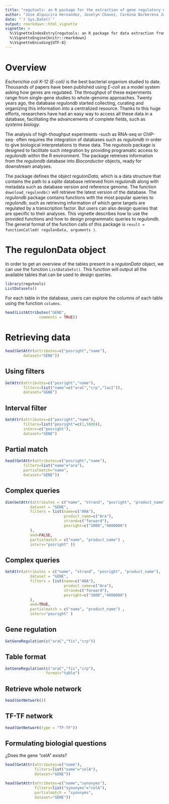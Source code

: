 ```yaml
---
title: "regutools: an R package for the extraction of gene regulatory networks from RegulonDB"
author: "Jose Alquicira Hernandez, Joselyn Chavez, Carmina Barberena Jonas, Jesus Emiliano Sotelo Fonseca "
date: "`r Sys.Date()`"
output: rmarkdown::html_vignette
vignette: >
  %\VignetteIndexEntry{regutools: an R package for data extraction from RegulonDB}
  %\VignetteEngine{knitr::rmarkdown}
  %\VignetteEncoding{UTF-8}
---
```



# Overview

*Escherichia coli K-12 (E-coli)* is the best bacterial organism studied to date. Thousands of papers have been published using *E-coli* as a model system asking how genes are regulated. The throughput of these experiments range from single-gene studies to whole-genome approaches. Twenty years ago, the database *regulondb* started collecting, curating and organizing this information into a centralized resource. Thanks to this huge efforts, researchers have had an easy way to access all these data in a database, facilitating the advancements of complete fields, such as *systems biology*. 

The analysis of high-thoughput experiments -such as RNA-seq or ChIP-seq- often requires the integration of databases such as *regulondb* in order to give biological interpretations to these data. The *regutools* package is designed to facilitate such integration by providing programatic access to *regulondb* within the R environment. The package retreives information from the *regulondb* database into *Bioconductor* objects, ready for downstream analyses. 

The package defines the object *regulonData*, which is a data structure that contains the path to a *sqlite* database retrieved from *regulondb* along with metadata such as database version and reference genome. The function `download_regulondb()` will retrieve the latest version of the database. The *regulondb* package contains functions with the most popular queries to *regulondb*, such as retrieving information of which gene targets are regulated by a transcription factor. But users can also design queries that are specific to their analyses. This vignette describes how to use the provided functions and how to design programmatic queries to *regulondb*. The general format of the function calls of this package is `result = functionCalled( regulonData, arguments )`. 

# The regulonData object

In order to get an overview of the tables present in a *regulonData* object, we can use the function `ListDataSets()`. This function will output all the available tables that can be used to design queries. 

```r
library(regutools)
ListDatasets()
```

For each table in the database, users can explore the columns of each table using the function `columns`. 

```r
head(ListAttributes("GENE",
               comments = TRUE))
```

# Retrieving data

```r
head(GetAttr(attributes=c("posright","name"),
        dataset="GENE"))
```

## Using filters
```r
GetAttr(attributes=c("posright","name"),
        filters=list("name"=c("araC","crp","lacI")),
        dataset="GENE")
```

## Interval filter
```r
GetAttr(attributes=c("posright","name"),
        filters=list("posright"=c(1,5000)),
        interv=c("posright"),
        dataset="GENE")
```

## Partial match
```r
head(GetAttr(attributes=c("posright","name"),
        filters=list("name"="ara"),
        partialmatch="name",
        dataset="GENE"))
```

## Complex queries
```r
dim(GetAttr(attributes = c("name", "strand", "posright", "product_name"), 
           dataset = "GENE",
           filters = list(name=c("ARA"),
                          product_name=c("Ara"),
                          strand=c("forward"),
                          posright=c("2000","4000000")
           ),
           and=FALSE,
           partialmatch = c("name", "product_name") ,
           interv="posright" ))
```
## Complex queries
```r
GetAttr(attributes = c("name", "strand", "posright", "product_name"), 
           dataset = "GENE",
           filters = list(name=c("ARA"),
                          product_name=c("Ara"),
                          strand=c("forward"),
                          posright=c("2000","4000000")
           ),
           and=TRUE,
           partialmatch = c("name", "product_name") ,
           interv="posright" )
```

## Gene regulation 
```r
GetGeneRegulation(c("araC","fis","crp"))
```

## Table format
```r
GetGeneRegulation(c("araC","fis","crp"),
                  format="table")
```

## Retrieve whole network
```r
head(GetNetwork())
```

##  TF-TF network
```r
head(GetNetwork(type = "TF-TF"))
```

## Formulating biologial questions
¿Does the gene "celA" exists?
```r
head(GetAttr(attributes=c("name"),
             filters=list("name"="celA"),
             dataset="GENE"))
```

```r
head(GetAttr(attributes=c("name","synonyms"),
             filters=list("synonyms"="celA"),
             partialmatch = "synonyms",
             dataset="GENE"))
```
